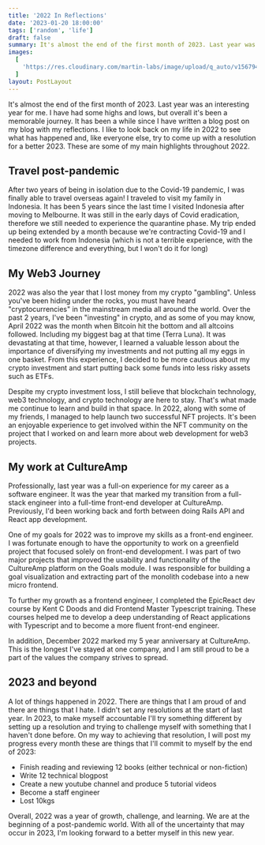 ```yaml
---
title: '2022 In Reflections'
date: '2023-01-20 18:00:00'
tags: ['random', 'life']
draft: false
summary: It's almost the end of the first month of 2023. Last year was an interesting year for me. I have had some highs and lows, but overall it's been a memorable journey. It has been a while since I have written a blog post on my blog with my reflections. I like to look back on my life in 2022 to see what has happened and, like everyone else, try to come up with a resolution for a better 2023. These are some of my main highlights throughout 2022.
images:
  [
    'https://res.cloudinary.com/martin-labs/image/upload/q_auto/v1567944597/Blog/pipenv-101-banner.png',
  ]
layout: PostLayout
---
```


It's almost the end of the first month of 2023. Last year was an interesting year for me. I have had some highs and lows, but overall it's been a memorable journey. It has been a while since I have written a blog post on my blog with my reflections. I like to look back on my life in 2022 to see what has happened and, like everyone else, try to come up with a resolution for a better 2023. These are some of my main highlights throughout 2022.

## Travel post-pandemic

After two years of being in isolation due to the Covid-19 pandemic, I was finally able to travel overseas again! I traveled to visit my family in Indonesia. It has been 5 years since the last time I visited Indonesia after moving to Melbourne. It was still in the early days of Covid eradication, therefore we still needed to experience the quarantine phase. My trip ended up being extended by a month because we're contracting Covid-19 and I needed to work from Indonesia (which is not a terrible experience, with the timezone difference and everything, but I won't do it for long)

## My Web3 Journey

2022 was also the year that I lost money from my crypto "gambling". Unless you've been hiding under the rocks, you must have heard "cryptocurrencies" in the mainstream media all around the world. Over the past 2 years, I've been "investing" in crypto, and as some of you may know, April 2022 was the month when Bitcoin hit the bottom and all altcoins followed. Including my biggest bag at that time (Terra Luna). It was devastating at that time, however, I learned a valuable lesson about the importance of diversifying my investments and not putting all my eggs in one basket. From this experience, I decided to be more cautious about my crypto investment and start putting back some funds into less risky assets such as ETFs.

Despite my crypto investment loss, I still believe that blockchain technology, web3 technology, and crypto technology are here to stay. That's what made me continue to learn and build in that space. In 2022, along with some of my friends, I managed to help launch two successful NFT projects. It's been an enjoyable experience to get involved within the NFT community on the project that I worked on and learn more about web development for web3 projects.

## My work at CultureAmp

Professionally, last year was a full-on experience for my career as a software engineer. It was the year that marked my transition from a full-stack engineer into a full-time front-end developer at CultureAmp. Previously, I'd been working back and forth between doing Rails API and React app development.

One of my goals for 2022 was to improve my skills as a front-end engineer. I was fortunate enough to have the opportunity to work on a greenfield project that focused solely on front-end development. I was part of two major projects that improved the usability and functionality of the CultureAmp platform on the Goals module. I was responsible for building a goal visualization and extracting part of the monolith codebase into a new micro frontend.

To further my growth as a frontend engineer, I completed the EpicReact dev course by Kent C Doods and did Frontend Master Typescript training. These courses helped me to develop a deep understanding of React applications with Typescript and to become a more fluent front-end engineer.

In addition, December 2022 marked my 5 year anniversary at CultureAmp. This is the longest I've stayed at one company, and I am still proud to be a part of the values the company strives to spread.

## 2023 and beyond

A lot of things happened in 2022. There are things that I am proud of and there are things that I hate. I didn't set any resolutions at the start of last year. In 2023, to make myself accountable I'll try something different by setting up a resolution and trying to challenge myself with something that I haven't done before. On my way to achieving that resolution, I will post my progress every month these are things that I'll commit to myself by the end of 2023:

- Finish reading and reviewing 12 books (either technical or non-fiction)
- Write 12 technical blogpost
- Create a new youtube channel and produce 5 tutorial videos
- Become a staff engineer
- Lost 10kgs

Overall, 2022 was a year of growth, challenge, and learning. We are at the beginning of a post-pandemic world. With all of the uncertainty that may occur in 2023, I'm looking forward to a better myself in this new year.
